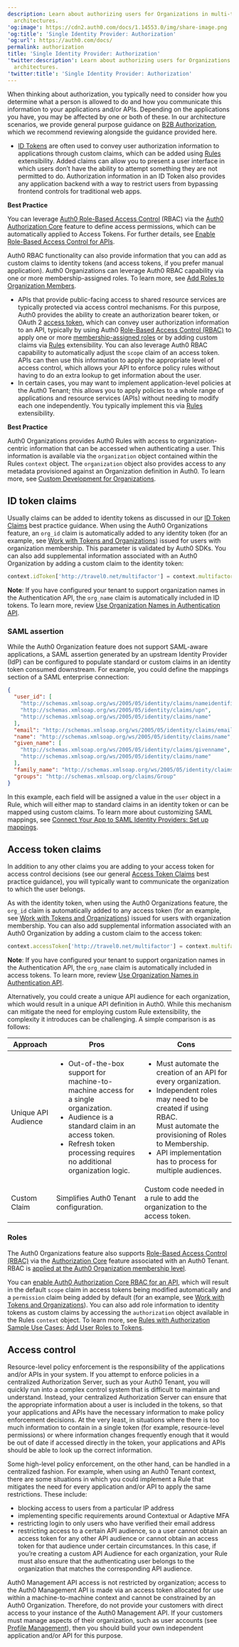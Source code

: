 ```yaml
---
description: Learn about authorizing users for Organizations in multi-tenant
  architectures.
'og:image': https://cdn2.auth0.com/docs/1.14553.0/img/share-image.png
'og:title': 'Single Identity Provider: Authorization'
'og:url': https://auth0.com/docs/
permalink: authorization
title: 'Single Identity Provider: Authorization'
'twitter:description': Learn about authorizing users for Organizations in multi-tenant
  architectures.
'twitter:title': 'Single Identity Provider: Authorization'
---
```

When thinking about authorization, you typically need to consider how you determine what a person is allowed to do and how you communicate this information to your applications and/or APIs. Depending on the applications you have, you may be affected by one or both of these. In our architecture scenarios, we provide general purpose guidance on [B2B Authorization](/get-started/architecture-scenarios/business-to-business/authorization), which we recommend reviewing alongside the guidance provided here.

* [ID Tokens](/secure/tokens/id-tokens) are often used to convey user authorization information to applications through custom claims, which can be added using [Rules](/customize/rules) extensibility. Added claims can allow you to present a user interface in which users don’t have the ability to attempt something they are not permitted to do. Authorization information in an <Tooltip tip="ID Token: Credential meant for the client itself, rather than for accessing a resource." cta="View Glossary" href="/glossary?term=ID+Token">ID Token</Tooltip> also provides any application backend with a way to restrict users from bypassing frontend controls for traditional web apps.

<Callout icon="file-lines" color="#0EA5E9" iconType="regular">

**Best Practice**

You can leverage [Auth0 Role-Based Access Control](/manage-users/access-control/rbac) (RBAC) via the [Auth0 Authorization Core](/manage-users/access-control/configure-core-rbac) feature to define access permissions, which can be automatically applied to Access Tokens. For further details, see [Enable Role-Based Access Control for APIs](/get-started/apis/enable-role-based-access-control-for-apis).

Auth0 RBAC functionality can also provide information that you can add as custom claims to identity tokens (and access tokens, if you prefer manual application). Auth0 Organizations can leverage Auth0 RBAC capability via one or more membership-assigned roles. To learn more, see [Add Roles to Organization Members](/manage-users/organizations/configure-organizations/add-member-roles).

</Callout>

* APIs that provide public-facing access to shared resource services are typically protected via access control mechanisms. For this purpose, Auth0 provides the ability to create an authorization bearer token, or <Tooltip tip="OAuth 2.0: Authorization framework that defines authorization protocols and workflows." cta="View Glossary" href="/glossary?term=OAuth">OAuth</Tooltip> 2 [access token](/secure/tokens/access-tokens), which can convey user authorization information to an API, typically by using Auth0 [Role-Based Access Control (RBAC)](/manage-users/access-control/configure-core-rbac) to apply one or more [membership-assigned roles](/manage-users/organizations/configure-organizations/add-member-roles) or by adding custom claims via [Rules](/customize/rules) extensibility. You can also leverage Auth0 RBAC capability to automatically adjust the `scope` claim of an <Tooltip tip="Access Token: Authorization credential, in the form of an opaque string or JWT, used to access an API." cta="View Glossary" href="/glossary?term=access+token">access token</Tooltip>. APIs can then use this information to apply the appropriate level of access control, which allows your API to enforce policy rules without having to do an extra lookup to get information about the user.
* In certain cases, you may want to implement application-level policies at the Auth0 Tenant; this allows you to apply policies to a whole range of applications and resource services (APIs) without needing to modify each one independently. You typically implement this via [Rules](/customize/rules) extensibility.

<Callout icon="file-lines" color="#0EA5E9" iconType="regular">

**Best Practice**

Auth0 Organizations provides Auth0 Rules with access to organization-centric information that can be accessed when authenticating a user. This information is available via the `organization` object contained within the Rules `context` object. The `organization` object also provides access to any metadata provisioned against an Organization definition in Auth0. To learn more, see [Custom Development for Organizations](/manage-users/organizations/custom-development).

</Callout>

## ID token claims

Usually claims can be added to identity tokens as discussed in our [ID Token Claims](/get-started/architecture-scenarios/business-to-consumer/authorization) best practice guidance. When using the Auth0 Organizations feature, an `org_id` claim is automatically added to any identity token (for an example, see [Work with Tokens and Organizations](/manage-users/organizations/using-tokens)) issued for users with organization membership. This parameter is validated by Auth0 SDKs. You can also add supplemental information associated with an Auth0 Organization by adding a custom claim to the identity token:

```js wrap lines
context.idToken['http://travel0.net/multifactor'] = context.multifactor;
```






**Note**: If you have configured your tenant to support organization names in the Authentication API, the `org_name` claim is automatically included in ID tokens. To learn more, review [Use Organization Names in Authentication API](/manage-users/organizations/configure-organizations/use-org-name-authentication-api).

### SAML assertion

While the Auth0 Organization feature does not support <Tooltip tip="Security Assertion Markup Language (SAML): Standardized protocol allowing two parties to exchange authentication information without a password." cta="View Glossary" href="/glossary?term=SAML">SAML</Tooltip>-aware applications, a SAML assertion generated by an upstream <Tooltip tip="Identity Provider (IdP): Service that stores and manages digital identities." cta="View Glossary" href="/glossary?term=Identity+Provider">Identity Provider</Tooltip> (IdP) can be configured to populate standard or custom claims in an identity token consumed downstream. For example, you could define the mappings section of a SAML enterprise connection:

```json lines
{ 
  "user_id": [
    "http://schemas.xmlsoap.org/ws/2005/05/identity/claims/nameidentifier",
    "http://schemas.xmlsoap.org/ws/2005/05/identity/claims/upn",
    "http://schemas.xmlsoap.org/ws/2005/05/identity/claims/name"
  ],
  "email": "http://schemas.xmlsoap.org/ws/2005/05/identity/claims/emailaddress",
  "name": "http://schemas.xmlsoap.org/ws/2005/05/identity/claims/name",
  "given_name": [
    "http://schemas.xmlsoap.org/ws/2005/05/identity/claims/givenname",
    "http://schemas.xmlsoap.org/ws/2005/05/identity/claims/name"
  ], 
  "family_name": "http://schemas.xmlsoap.org/ws/2005/05/identity/claims/surname",
  "groups": "http://schemas.xmlsoap.org/claims/Group"
}
```






In this example, each field will be assigned a value in the `user` object in a Rule, which will either map to standard claims in an identity token or can be mapped using custom claims. To learn more about customizing SAML mappings, see [Connect Your App to SAML Identity Providers: Set up mappings](/authenticate/identity-providers/enterprise-identity-providers/saml#set-up-mappings).

## Access token claims

In addition to any other claims you are adding to your access token for access control decisions (see our general [Access Token Claims](/get-started/architecture-scenarios/business-to-consumer/authorization) best practice guidance), you will typically want to communicate the organization to which the user belongs.

As with the identity token, when using the Auth0 Organizations feature, the `org_id` claim is automatically added to any access token (for an example, see [Work with Tokens and Organizations](/manage-users/organizations/using-tokens)) issued for users with organization membership. You can also add supplemental information associated with an Auth0 Organization by adding a custom claim to the access token:

```js wrap lines
context.accessToken['http://travel0.net/multifactor'] = context.multifactor;
```






**Note**: If you have configured your tenant to support organization names in the Authentication API, the `org_name` claim is automatically included in access tokens. To learn more, review [Use Organization Names in Authentication API](/manage-users/organizations/configure-organizations/use-org-name-authentication-api).

Alternatively, you could create a unique API <Tooltip tip="Audience: Unique identifier of the audience for an issued token. Named aud in a token, its value contains the ID of either an application (Client ID) for an ID Token or an API (API Identifier) for an Access Token." cta="View Glossary" href="/glossary?term=audience">audience</Tooltip> for each organization, which would result in a unique API definition in Auth0. While this mechanism can mitigate the need for employing custom Rule extensibility, the complexity it introduces can be challenging. A simple comparison is as follows:

<table class="table"><thead>
<tr>
<th><strong>Approach</strong></th>
<th><strong>Pros</strong></th>
<th><strong>Cons</strong></th>
</tr>
</thead>
<tbody>
<tr>
<td>Unique API Audience</td>
<td><ul><li>Out-of-the-box support for machine-to-machine access for a single organization.</li><li>Audience is a standard claim in an access token.</li><li>Refresh token processing requires no additional organization logic.</li></ul></td>
<td><ul><li>Must automate the creation of an API for every organization.</li><li>Independent roles may need to be created if using RBAC.</li>Must automate the provisioning of Roles to Membership.<li>API implementation has to process for multiple audiences.</li></ul></td>
</tr>
<tr>
<td>Custom Claim</td>
<td>Simplifies Auth0 Tenant configuration.</td>
<td>Custom code needed in a rule to add the organization to the access token.</td>
</tr>
</tbody>
</table>

### Roles

The Auth0 Organizations feature also supports [Role-Based Access Control (RBAC)](/manage-users/access-control/rbac) via the [Authorization Core](/manage-users/access-control/configure-core-rbac) feature associated with an Auth0 Tenant. RBAC is [applied at the Auth0 Organization membership level](/manage-users/organizations/configure-organizations/add-member-roles).

<Callout icon="file-lines" color="#0EA5E9" iconType="regular">

You can [enable Auth0 Authorization Core RBAC for an API](/get-started/apis/enable-role-based-access-control-for-apis), which will result in the default `scope` claim in access tokens being modified automatically and a `permission` claim being added by default (for an example, see [Work with Tokens and Organizations](/manage-users/organizations/using-tokens)). You can also add role information to identity tokens as custom claims by accessing the `authorization` object available in the Rules `context` object. To learn more, see [Rules with Authorization Sample Use Cases: Add User Roles to Tokens](/manage-users/access-control/sample-use-cases-rules-with-authorization).

</Callout>

## Access control

Resource-level policy enforcement is the responsibility of the applications and/or APIs in your system. If you attempt to enforce policies in a centralized <Tooltip tip="Authorization Server: Centralized server that contributes to defining the boundaries of a user’s access. For example, your authorization server can control the data, tasks, and features available to a user." cta="View Glossary" href="/glossary?term=Authorization+Server">Authorization Server</Tooltip>, such as your Auth0 Tenant, you will quickly run into a complex control system that is difficult to maintain and understand. Instead, your centralized Authorization Server can ensure that the appropriate information about a user is included in the tokens, so that your applications and APIs have the necessary information to make policy enforcement decisions. At the very least, in situations where there is too much information to contain in a single token (for example, resource-level permissions) or where information changes frequently enough that it would be out of date if accessed directly in the token, your applications and APIs should be able to look up the correct information.

Some high-level policy enforcement, on the other hand, can be handled in a centralized fashion. For example, when using an Auth0 Tenant context, there are some situations in which you could implement a Rule that mitigates the need for every application and/or API to apply the same restrictions. These include:

* blocking access to users from a particular IP address
* implementing specific requirements around Contextual or <Tooltip tip="Adaptive Multi-factor Authentication: Multi-factor authentication (MFA) that is only triggered for users when an attempted login is determined to be a low confidence login." cta="View Glossary" href="/glossary?term=Adaptive+MFA">Adaptive MFA</Tooltip>
* restricting login to only users who have verified their email address
* restricting access to a certain API audience, so a user cannot obtain an access token for any other API audience or cannot obtain an access token for that audience under certain circumstances. In this case, if you’re creating a custom API Audience for each organization, your Rule must also ensure that the authenticating user belongs to the organization that matches the corresponding API audience.

<Warning>

Auth0 Management API access is not restricted by organization; access to the Auth0 Management API is made via an access token allocated for use within a machine-to-machine context and cannot be constrained by an Auth0 Organization. Therefore, do not provide your customers with direct access to your instance of the Auth0 Management API. If your customers must manage aspects of their organization, such as user accounts (see [Profile Management](/get-started/architecture-scenarios/multiple-organization-architecture/single-identity-provider-organizations/profile-management)), then you should build your own independent application and/or API for this purpose.

</Warning>